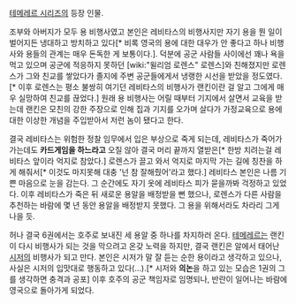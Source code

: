 [[테메레르 시리즈]]의 등장 인물.

조부와 아버지가 모두 용 비행사였고 본인은 레비타스의 비행사지만 자기 용을 뭔 일이 벌어지든 냉대하고 방치하고 있다[* 비록 영국의 용에 대한 대우가 안 좋다고 하나 비행사와 용들의 관계는 매우 돈독한 게 보통이다.]. 덕분에 공군 사람들 사이에선 꽤나 욕을 먹고 있으며 공군에 적응하지 못하던 [wiki:"윌리엄 로렌스" 로렌스]와 친해졌지만  로렌스가 그와 친교를 쌓았다가 졸지에 주변 공군들에게서 냉랭한 시선을 받았을 정도였다.[* 이후 로렌스는 평소 불쌍히 여기던 레비타스의 비행사가 랜킨이란 걸 알고 그에게 매우 실망하여 친교를 끊었다.] 원래 용 비행사는 어릴 때부터 기지에서 살면서 교육을 받는데 랜킨은 모친의 강한 주장으로 인해 집과 기지를 오가며 살다가 가정교육으로 용에 대한 이상한 개념을 주입받아서 저런 놈이 됐다고 한다. 

결국 레비타스는 위험한 정찰 임무에서 입은 부상으로 죽게 되는데, 레비타스가 죽어가가는데도 '''카드게임을 하느라고''' 오질 않아 결국 머리 끝까지 열받은[* 한방 치려는걸 레비타스 앞이라 억지로 참았다.] 로렌스가 끌고 와서 억지로 마지막 가는 길에 칭찬을 하게 해줘서[* 이것도 마지못해 대충 '넌 참 잘해줬어'라고 했다.] 레비타스 본인은 나름 기쁜 마음으로 눈을 감는다. 그 순간에도 자기 옷에 레비타스 피가 묻을까봐 걱정하고 있었다. 이후 레비타스가 죽은 뒤 새로운 용알을 배정받을 뻔 했으나, 로렌스가 다른 사람을 추천하는 바람에 몇 년 동안 용알을 배정받지 못했다. 그 용을 위해서라도 차라리 그게 나을 듯.

허나 결국 6권에서는 호주로 보내진 세 용알 중 하나를 차지하러 온다. [[테메레르]]는 랜킨이 다시 비행사가 되는 것을 막으려고 온갖 노력을 하지만, 결국 랜킨은 알에서 태어난 [[시저]]의 비행사가 되고 만다. 본인은 시저가 말 잘 듣는 순한 용이라고 생각하고 있으나, 사실은 시저의 입맛대로 행동하고 있다(…).[* 시저와 '''의논'''을 하고 있는 모습은 1권의 그를 생각하면 충격과 공포] 이후 호주의 공군 책임자로 임명되나, 반란이 일어나는 바람에 영국으로 돌아가게 되었다.
